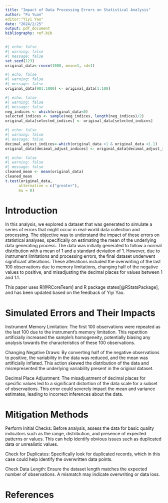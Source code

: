 ```yaml
---
title: "Impact of Data Processing Errors on Statistical Analysis"
author: "Pu Yuan"
editor:"Yiyi Yao"
date: "2024/2/25"
output: pdf_document
bibliography: ref.bib
---
```


```r
#| echo: false
#| warning: false
#| message: false
set.seed(123)
original_data<-rnorm(1000, mean=1, sd=1)
```

```r
#| echo: false
#| warning: false
#| message: false
original_data[901:1000] <- original_data[1:100]
```

```r
#| echo: false
#| warning: false
#| message: false
neg_indices <- which(original_data<0)
selected_indices <- sample(neg_indices, length(neg_indices)/2)
original_data[selected_indices] <- original_data[selected_indices]
```

```r
#| echo: false
#| warning: false
#| message: false
decimal_adjust_indices<-which(original_data >1 & original_data <1.1)
original_data[decimal_adjust_indices] <- original_data[decimal_adjust_indices]/10
```

```r
#| echo: false
#| warning: false
#| message: false
cleaned_mean <- mean(original_data)
cleaned_mean
t.test(original_data,
      alternative = c("greater"),
      mu = 0)
```

# Introduction

In this analysis, we explored a dataset that was generated to simulate a series of errors that might occur in real-world data collection and processing. The objective was to understand the impact of these errors on statistical analyses, specifically on estimating the mean of the underlying data generating process. The data was initially generated to follow a normal distribution with a mean of 1 and a standard deviation of 1. However, due to instrument limitations and processing errors, the final dataset underwent significant alterations. These alterations included the overwriting of the last 100 observations due to memory limitations, changing half of the negative values to positive, and misadjusting the decimal places for values between 1 and 1.1.

This paper uses R[@RCoreTeam] and R package states[@RStatsPackage], and has been updated based on the feedback of Yiyi Yao.

# Simulated Errors and Their Impacts

Instrument Memory Limitation: The first 100 observations were repeated as the last 100 due to the instrument's memory limitation. This repetition artificially increased the sample's homogeneity, potentially biasing any analysis towards the characteristics of these 100 observations.

Changing Negative Draws: By converting half of the negative observations to positive, the variability in the data was reduced, and the mean was artificially inflated. This action skewed the distribution of the data and misrepresented the underlying variability present in the original dataset.

Decimal Place Adjustment: The misadjustment of decimal places for specific values led to a significant distortion of the data scale for a subset of observations. This error could severely impact the mean and variance estimates, leading to incorrect inferences about the data.

# Mitigation Methods

Perform Initial Checks: Before analysis, assess the data for basic quality indicators such as the range, distribution, and presence of expected patterns or values. This can help identify obvious issues such as duplicated data or unrealistic values.

Check for Duplicates: Specifically look for duplicated records, which in this case could help identify the overwritten data points.

Check Data Length: Ensure the dataset length matches the expected number of observations. A mismatch may indicate overwriting or data loss.

# References
